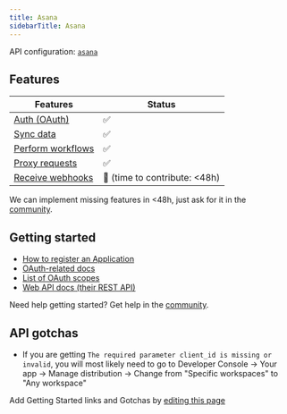 ```yaml
---
title: Asana
sidebarTitle: Asana
---
```


API configuration: [`asana`](https://nango.dev/providers.yaml)

## Features

| Features | Status |
| - | - |
| [Auth (OAuth)](/integrate/guides/authorize-an-api) | ✅ |
| [Sync data](/integrate/guides/sync-data-from-an-api) | ✅ |
| [Perform workflows](/integrate/guides/perform-workflows-with-an-api) | ✅ |
| [Proxy requests](/integrate/guides/proxy-requests-to-an-api) | ✅ |
| [Receive webhooks](/integrate/guides/receive-webhooks-from-an-api) | 🚫 (time to contribute: &lt;48h) |

<Tip>We can implement missing features in &lt;48h, just ask for it in the [community](https://nango.dev/slack).</Tip>

## Getting started

-   [How to register an Application](https://developers.asana.com/docs/oauth#register-an-application)
-   [OAuth-related docs](https://developers.asana.com/docs/oauth)
-   [List of OAuth scopes](https://developers.asana.com/docs/oauth#oauth-scopes)
-   [Web API docs (their REST API)](https://developers.asana.com/reference/rest-api-reference)

<Tip>Need help getting started? Get help in the [community](https://nango.dev/slack).</Tip>

## API gotchas

-   If you are getting `The required parameter client_id is missing or invalid`, you will most likely need to go to Developer Console -> Your app -> Manage distribution -> Change from "Specific workspaces" to "Any workspace"


<Note>Add Getting Started links and Gotchas by [editing this page](https://github.com/nangohq/nango/tree/master/docs-v2/integrations/all/asana.mdx)</Note>
